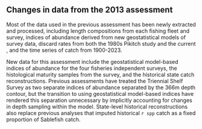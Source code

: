 ## Changes in data from the 2013 assessment 

Most of the data used in the previous assessment has been newly extracted and processed, including length compositions from each fishing fleet and survey, indices of abundance derived from new geostatistical models of survey data, discard rates from both the 1980s Pikitch study and the current \gls{wcgop}, and the time series of catch from 1900-2023.

New data for this assessment include the geostatistical model-based indices of abundance for the four fisheries independent surveys, the histological maturity samples from the \gls {s-wcgbt} survey, and the historical state catch reconstructions. Previous assessments have treated the \gls{afsc} Triennial Shelf Survey as two separate indices of abundance separated by the 366m depth contour, but the transition to using geostatistical model-based indices have rendered this separation unnecessary by implicitly accounting for changes in depth sampling within the model. State-level historical reconstructions also replace previous analyses that imputed historical `r spp` catch as a fixed proportion of Sablefish catch.
